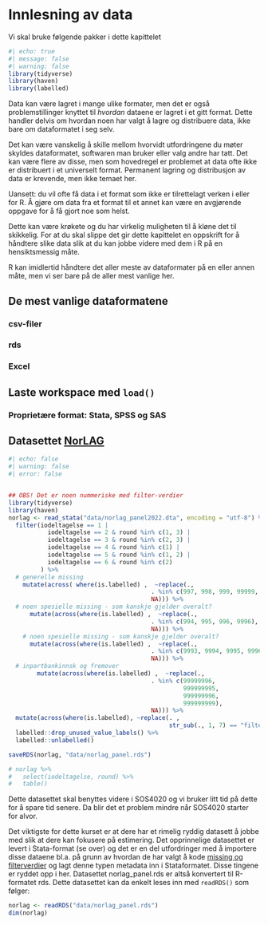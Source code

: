 # Innlesning av data

Vi skal bruke følgende pakker i dette kapittelet 
```r
#| echo: true
#| message: false
#| warning: false
library(tidyverse)
library(haven)
library(labelled)

```



Data kan være lagret i mange ulike formater, men det er også problemstillinger knyttet til *hvordan* dataene er lagret i et gitt format. Dette handler delvis om hvordan noen har valgt å lagre og distribuere data, ikke bare om dataformatet i seg selv. 

Det kan være vanskelig å skille mellom hvorvidt utfordringene du møter skyldes dataformatet, softwaren man bruker eller valg andre har tatt. Det kan være flere av disse, men som hovedregel er problemet at data ofte ikke er distribuert i et universelt format. Permanent lagring og distribusjon av data er krevende, men ikke temaet her. 

Uansett: du vil ofte få data i et format som ikke er tilrettelagt verken i eller for R. Å gjøre om data fra et format til et annet kan være en avgjørende oppgave for å få gjort noe som helst. 

Dette kan være krøkete og du har virkelig muligheten til å kløne det til skikkelig. For at du skal slippe det gir dette kapittelet en oppskrift for å håndtere slike data slik at du kan jobbe videre med dem i R på en hensiktsmessig måte. 

R kan imidlertid håndtere det aller meste av dataformater på en eller annen måte, men vi ser bare på de aller mest vanlige her. 


## De mest vanlige dataformatene 


### csv-filer 


### rds



### Excel



## Laste workspace med `load()` 


### Proprietære format: Stata, SPSS og SAS




## Datasettet [NorLAG](https://norlag.nsd.no/)

```r
#| echo: false
#| warning: false
#| error: false 


## OBS! Det er noen nummeriske med filter-verdier
library(tidyverse)
library(haven)
norlag <- read_stata("data/norlag_panel2022.dta", encoding = "utf-8") %>% 
  filter(iodeltagelse == 1 |  
           iodeltagelse == 2 & round %in% c(1, 3) | 
           iodeltagelse == 3 & round %in% c(2, 3) |
           iodeltagelse == 4 & round %in% c(1) |
           iodeltagelse == 5 & round %in% c(1, 2) |
           iodeltagelse == 6 & round %in% c(2)
         ) %>% 
  # generelle missing
    mutate(across( where(is.labelled) ,  ~replace(., 
                                        . %in% c(997, 998, 999, 99999, 999999), 
                                        NA))) %>%
  # noen spesielle missing - som kanskje gjelder overalt?
      mutate(across(where(is.labelled) ,  ~replace(., 
                                        . %in% c(994, 995, 996, 9996), 
                                        NA))) %>%
    # noen spesielle missing - som kanskje gjelder overalt?
      mutate(across(where(is.labelled) ,  ~replace(., 
                                        . %in% c(9993, 9994, 9995, 9996, 9997, 9998, 999), 
                                        NA))) %>%
  # inpartbankinnsk og fremover
        mutate(across(where(is.labelled) ,  ~replace(., 
                                        . %in% c(99999996,
                                                 999999995,
                                                 999999996,
                                                 999999999), 
                                        NA))) %>%
  mutate(across(where(is.labelled), ~replace(. ,
                                             str_sub(., 1, 7) == "filter:", NA))) %>% 
  labelled::drop_unused_value_labels() %>% 
  labelled::unlabelled()

saveRDS(norlag, "data/norlag_panel.rds")

# norlag %>% 
#   select(iodeltagelse, round) %>% 
#   table()

```

Dette datasettet skal benyttes videre i SOS4020 og vi bruker litt tid på dette for å spare tid senere. Da blir det et problem mindre når SOS4020 starter for alvor. 


Det viktigste for dette kurset er at dere har et rimelig ryddig datasett å jobbe med slik at dere kan fokusere på estimering. Det opprinnelige datasettet er levert i Stata-format (se over) og det er en del utfordringer med å importere disse dataene bl.a. på grunn av hvordan de har valgt å kode [missing og filterverdier](https://norlag.nsd.no/filterverdier) og lagt denne typen metadata inn i Stataformatet. Disse tingene er ryddet opp i her. Datasettet norlag_panel.rds er altså konvertert til R-formatet rds. Dette datasettet kan da enkelt leses inn med `readRDS()` som følger: 

```r
norlag <- readRDS("data/norlag_panel.rds")
dim(norlag)

```






